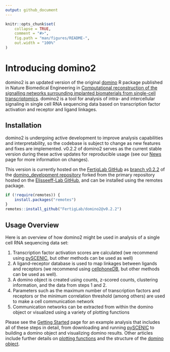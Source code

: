 ```yaml
---
output: github_document
---
```


<!-- index.md is generated from index.Rmd. Please edit that file -->

```r
knitr::opts_chunk$set(
    collapse = TRUE,
    comment = "#>",
    fig.path = "man/figures/README-",
    out.width = "100%"
)
```

# Introducing domino2

domino2 is an updated version of the original [domino](https://github.com/Elisseeff-Lab/domino) R package published in Nature Biomedical Engineering in [Computational reconstruction of the signalling networks surrounding implanted biomaterials from single-cell transcriptomics](https://doi.org/10.1038/s41551-021-00770-5). domino2 is a tool for analysis of intra- and intercellular signaling in single cell RNA sequencing data based on transcription factor activation and receptor and ligand linkages.

## Installation

domino2 is undergoing active development to improve analysis capabilities and interpretability, so the codebase is subject to change as new features and fixes are implemented. v0.2.2 of domino2 serves as the current stable version during these active updates for reproducible usage (see our [News](NEWS.md) page for more information on changes).

This version is currently hosted on the [FertigLab GitHub](https://github.com/FertigLab) as [branch v0.2.2](https://github.com/FertigLab/domino2/tree/v0.2.2) of the [domino_development repository](https://github.com/FertigLab/domino2) forked from the primary repository hosted on the [Elisseeff-Lab GitHub](https://github.com/Elisseeff-Lab/domino), and can be installed using the remotes package.

```r
if (!require(remotes)) {
    install.packages("remotes")
}
remotes::install_github("FertigLab/domino2@v0.2.2")
```

## Usage Overview

Here is an overview of how domino2 might be used in analysis of a single cell RNA sequencing data set:

1. Transcription factor activation scores are calculated (we recommend using [pySCENIC](https://pyscenic.readthedocs.io/en/latest/), but other methods can be used as well)
2. A ligand-receptor database is used to map linkages between ligands and receptors (we recommend using [cellphoneDB](https://www.cellphonedb.org/), but other methods can be used as well).
3. A domino object is created using counts, z-scored counts, clustering information, and the data from steps 1 and 2.
4. Parameters such as the maximum number of transcription factors and receptors or the minimum correlation threshold (among others) are used to make a cell communication network
5. Communication networks can be extracted from within the domino object or visualized using a variety of plotting functions

Please see the [Getting Started](vignette("domino2")) page for an example analysis that includes all of these steps in detail, from downloading and running [pySCENIC](https://pyscenic.readthedocs.io/en/latest/) to building a domino object and visualizing domino results. Other articles include further details on [plotting functions](vignette("plotting_vignette")) and the structure of the [domino object](vignette("domino_object_vignette")).
